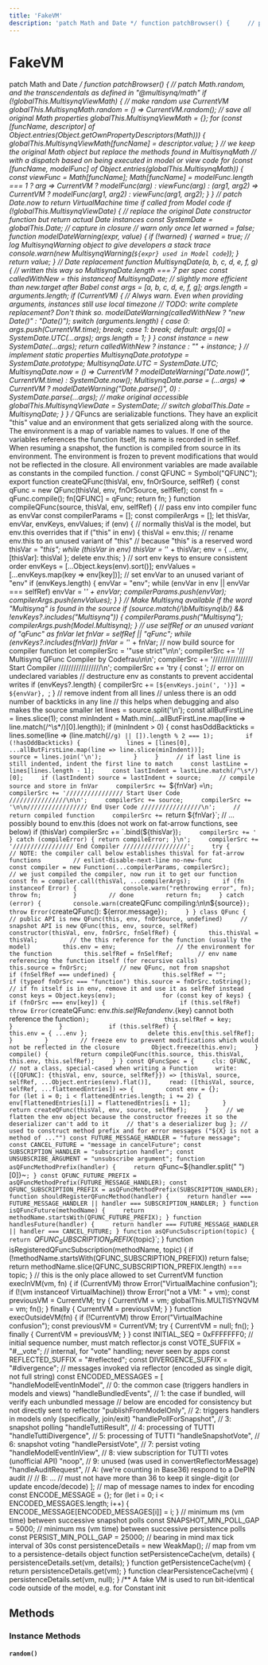 ```yaml
---
title: 'FakeVM'
description: 'patch Math and Date */ function patchBrowser() {     // patch Math'
---
```


# FakeVM

patch Math and Date */ function patchBrowser() {     // patch Math.random, and the transcendentals as defined in "@multisynq/math"     if (!globalThis.MultisynqViewMath) {         // make random use CurrentVM         globalThis.MultisynqMath.random = () => CurrentVM.random();         // save all original Math properties         globalThis.MultisynqViewMath = {};         for (const [funcName, descriptor] of Object.entries(Object.getOwnPropertyDescriptors(Math))) {             globalThis.MultisynqViewMath[funcName] = descriptor.value;         }         // we keep the original Math object but replace the methods found in MultisynqMath         // with a dispatch based on being executed in model or view code         for (const [funcName, modelFunc] of Object.entries(globalThis.MultisynqMath)) {             const viewFunc = Math[funcName];             Math[funcName] = modelFunc.length === 1                 ? arg => CurrentVM ? modelFunc(arg) : viewFunc(arg)                 : (arg1, arg2) => CurrentVM ? modelFunc(arg1, arg2) : viewFunc(arg1, arg2);         }     }     // patch Date.now to return VirtualMachine time if called from Model code     if (!globalThis.MultisynqViewDate) {         // replace the original Date constructor function but return actual Date instances         const SystemDate = globalThis.Date; // capture in closure         // warn only once         let warned = false;         function modelDateWarning(expr, value) {             if (!warned) {                 warned = true;                 // log MultisynqWarning object to give developers a stack trace                 console.warn(new MultisynqWarning(`${expr} used in Model code`));             }             return value;         }         // Date replacement         function MultisynqDate(a, b, c, d, e, f, g) {             // written this way so MultisynqDate.length === 7 per spec             const calledWithNew = this instanceof MultisynqDate; // slightly more efficient than new.target after Babel             const args = [a, b, c, d, e, f, g];             args.length = arguments.length;             if (CurrentVM) {                 // Alwys warn. Even when providing arguments, instances still use local timezone                 // TODO: write complete replacement? Don't think so.                 modelDateWarning(calledWithNew ? "new Date()" : "Date()");                 switch (arguments.length) {                     case 0: args.push(CurrentVM.time); break;                     case 1: break;                     default:                         args[0] = SystemDate.UTC(...args);                         args.length = 1;                 }             }             const instance = new SystemDate(...args);             return calledWithNew ? instance : "" + instance;         }         // implement static properties         MultisynqDate.prototype = SystemDate.prototype;         MultisynqDate.UTC = SystemDate.UTC;         MultisynqDate.now =  () => CurrentVM ? modelDateWarning("Date.now()", CurrentVM.time) : SystemDate.now();         MultisynqDate.parse = (...args) => CurrentVM ? modelDateWarning("Date.parse()", 0) : SystemDate.parse(...args);         // make original accessible         globalThis.MultisynqViewDate = SystemDate;         // switch         globalThis.Date = MultisynqDate;     } } /* QFuncs are serializable functions. They have an explicit "this" value and an environment that gets serialized along with the source. The environment is a map of variable names to values. If one of the variables references the function itself, its name is recorded in selfRef. When resuming a snapshot, the function is compiled from source in its environment. The environment is frozen to prevent modifications that would not be reflected in the closure. All environment variables are made available as constants in the compiled function. / const QFUNC = Symbol("QFUNC"); export function createQFunc(thisVal, env, fnOrSource, selfRef) {     const qFunc = new QFunc(thisVal, env, fnOrSource, selfRef);     const fn = qFunc.compile();     fn[QFUNC] = qFunc;     return fn; } function compileQFunc(source, thisVal, env, selfRef) {     // pass env into compiler func as envVar     const compilerParams = [];     const compilerArgs = [];     let thisVar, envVar, envKeys, envValues;     if (env) {         // normally thisVal is the model, but env.this overrides that         if ("this" in env) {             thisVal = env.this;             // rename env.this to an unused variant of "this"             // because "this" is a reserved word             thisVar = "_this";             while (thisVar in env) thisVar = '_' + thisVar;             env = { ...env, [thisVar]: thisVal };             delete env.this;         }         // sort env keys to ensure consistent order         envKeys = [...Object.keys(env).sort()];         envValues = [...envKeys.map(key => env[key])];         // set envVar to an unused variant of "env"         if (envKeys.length) {             envVar = "env";             while (envVar in env || envVar === selfRef) envVar = '_' + envVar;             compilerParams.push(envVar);             compilerArgs.push(envValues);         }     }     // Make Multisynq available if the word "Multisynq" is found in the source     if (source.match(/\bMultisynq\b/) && !envKeys?.includes("Multisynq")) {         compilerParams.push("Multisynq");         compilerArgs.push(Model.Multisynq);     }     // use selfRef or an unused variant of "qFunc" as fnVar     let fnVar = selfRef || "qFunc";     while (envKeys?.includes(fnVar)) fnVar = '_' + fnVar;     // now build source for compiler function     let compilerSrc = '"use strict"\n\n';     compilerSrc += '// Multisynq QFunc Compiler by Codefrau\n\n';     compilerSrc += '//////////////// Start Compiler /////////////////\n';     compilerSrc += 'try { const '; // error on undeclared variables     // destructure env as constants to prevent accidental writes     if (envKeys?.length) {         compilerSrc += `[${envKeys.join(', ')}] = ${envVar}, `;     }     // remove indent from all lines     // unless there is an odd number of backticks in any line     // this helps when debugging and also makes the source smaller     let lines = source.split('\n');     const allButFirstLine = lines.slice(1);     const minIndent = Math.min(...allButFirstLine.map(line => line.match(/^\s*/)[0].length));     if (minIndent > 0) {         const hasOddBackticks = lines.some(line => (line.match(/`/g) || []).length % 2 === 1);         if (!hasOddBackticks) {             lines = [lines[0], ...allButFirstLine.map(line => line.slice(minIndent))];             source = lines.join('\n');         }     }     // if last line is still indented, indent the first line to match     const lastLine = lines[lines.length - 1];     const lastIndent = lastLine.match(/^\s*/)[0];     if (lastIndent) source = lastIndent + source;     // compile source and store in fnVar     compilerSrc += `${fnVar} =\n`;     compilerSrc += '//////////////// Start User Code ////////////////\n\n';     compilerSrc += source;     compilerSrc += '\n\n///////////////// End User Code /////////////////\n';     // return compiled function     compilerSrc += `return ${fnVar}`;     // ... possibly bound to env.this (does not work on fat-arrow functions, see below)     if (thisVar) compilerSrc += `.bind(${thisVar})`;     compilerSrc += ' } catch (compileError) { return compileError; }\n';     compilerSrc += '///////////////// End Compiler //////////////////';     try {         // NOTE: the compiler call below establishes thisVal for fat-arrow functions         // eslint-disable-next-line no-new-func         const compiler = new Function(...compilerParams, compilerSrc);         // we just compiled the compiler, now run it to get our function         const fn = compiler.call(thisVal, ...compilerArgs);         if (fn instanceof Error) {             console.warn("rethrowing error", fn);             throw fn;         }         // done         return fn;     } catch (error) {         console.warn(`createQFunc compiling:\n\n${source}`);         throw Error(`createQFunc(): ${error.message}`);     } } class QFunc {     // public API is new QFunc(this, env, fnOrSource, undefined)     // snapshot API is new QFunc(this, env, source, selfRef)     constructor(thisVal, env, fnOrSrc, fnSelfRef) {         this.thisVal = thisVal;         // the this reference for the function (usually the model)         this.env = env;                 // the environment for the function         this.selfRef = fnSelfRef;       // env name referencing the function itself (for recursive calls)         this.source = fnOrSrc;         // new QFunc, not from snapshot         if (fnSelfRef === undefined) {             this.selfRef = "";             if (typeof fnOrSrc === "function") this.source = fnOrSrc.toString();             // if fn itself is in env, remove it and use it as selfRef instead             const keys = Object.keys(env);             for (const key of keys) {                 if (fnOrSrc === env[key]) {                     if (this.selfRef) throw Error(`createQFunc: env.${this.selfRef} and env.${key} cannot both reference the function`);                     this.selfRef = key;                 }             }             if (this.selfRef) {                 this.env = { ...env };                 delete this.env[this.selfRef];             }         }         // freeze env to prevent modifications which would not be reflected in the closure         Object.freeze(this.env);     }     compile() {         return compileQFunc(this.source, this.thisVal, this.env, this.selfRef);     } } const QFuncSpec = {     cls: QFUNC, // not a class, special-cased when writing a Function     write: ({[QFUNC]: {thisVal, env, source, selfRef}}) => [thisVal, source, selfRef, ...Object.entries(env).flat()],     read: ([thisVal, source, selfRef, ...flattenedEntries]) => {         const env = {};         for (let i = 0; i < flattenedEntries.length; i += 2) {             env[flattenedEntries[i]] = flattenedEntries[i + 1];         }         return createQFunc(thisVal, env, source, selfRef);     }     // we flatten the env object because the constructor freezes it so the deserializer can't add to it     // that's a deserializer bug }; // used to construct method prefix and for error messages ("${X} is not a method of ..."") const FUTURE_MESSAGE_HANDLER = "future message"; const CANCEL_FUTURE = "message in cancelFuture"; const SUBSCRIPTION_HANDLER = "subscription handler"; const UNSUBSCRIBE_ARGUMENT = "unsubscribe argument"; function asQFuncMethodPrefix(handler) {     return `qFunc~${handler.split(" ")[0]}~`; } const QFUNC_FUTURE_PREFIX = asQFuncMethodPrefix(FUTURE_MESSAGE_HANDLER); const QFUNC_SUBSCRIPTION_PREFIX = asQFuncMethodPrefix(SUBSCRIPTION_HANDLER); function shouldRegisterQFuncMethod(handler) {     return handler === FUTURE_MESSAGE_HANDLER || handler === SUBSCRIPTION_HANDLER; } function isQFuncFuture(methodName) {     return methodName.startsWith(QFUNC_FUTURE_PREFIX); } function handlesFuture(handler) {     return handler === FUTURE_MESSAGE_HANDLER || handler === CANCEL_FUTURE; } function asQFuncSubscription(topic) {     return `${QFUNC_SUBSCRIPTION_PREFIX}${topic}`; } function isRegisteredQFuncSubscription(methodName, topic) {     if (!methodName.startsWith(QFUNC_SUBSCRIPTION_PREFIX)) return false;     return methodName.slice(QFUNC_SUBSCRIPTION_PREFIX.length) === topic; } // this is the only place allowed to set CurrentVM function execInVM(vm, fn) {     if (CurrentVM) throw Error("VirtualMachine confusion");     if (!(vm instanceof VirtualMachine)) throw Error("not a VM: " + vm);     const previousVM = CurrentVM;     try {         CurrentVM = vm;         globalThis.MULTISYNQVM = vm;         fn();     } finally {         CurrentVM = previousVM;     } } function execOutsideVM(fn) {     if (!CurrentVM) throw Error("VirtualMachine confusion");     const previousVM = CurrentVM;     try {         CurrentVM = null;         fn();     } finally {         CurrentVM = previousVM;     } } const INITIAL_SEQ = 0xFFFFFFF0; // initial sequence number, must match reflector.js const VOTE_SUFFIX = "#__vote"; // internal, for "vote" handling; never seen by apps const REFLECTED_SUFFIX = "#reflected"; const DIVERGENCE_SUFFIX = "#divergence"; // messages invoked via reflector (encoded as single digit, not full string) const ENCODED_MESSAGES = [     "handleModelEventInModel",   // 0: the common case (triggers handlers in models and views)     "handleBundledEvents",       // 1: the case if bundled, will verify each unbundled message     // below are encoded for consistency but not directly sent to reflector     "publishFromModelOnly",      // 2: triggers handlers in models only (specifically, join/exit)     "handlePollForSnapshot",     // 3: snapshot polling     "handleTuttiResult",         // 4: processing of TUTTI     "handleTuttiDivergence",     // 5: processing of TUTTI     "handleSnapshotVote",        // 6: snapshot voting     "handlePersistVote",         // 7: persist voting     "handleModelEventInView",    // 8: view subscription for TUTTI votes (unofficial API)     "noop",                      // 9: unused (was used in convertReflectorMessage)     "handleAuditRequest",        // A: (we're counting in Base36) respond to a DePIN audit     //                           // B: ...     // must not have more than 36 to keep it single-digit (or update encode/decode) ]; // map of message names to index for encoding const ENCODE_MESSAGE = {}; for (let i = 0; i < ENCODED_MESSAGES.length; i++) {     ENCODE_MESSAGE[ENCODED_MESSAGES[i]] = i; } // minimum ms (vm time) between successive snapshot polls const SNAPSHOT_MIN_POLL_GAP = 5000; // minimum ms (vm time) between successive persistence polls const PERSIST_MIN_POLL_GAP = 25000; // bearing in mind max tick interval of 30s const persistenceDetails = new WeakMap(); // map from vm to a persistence-details object function setPersistenceCache(vm, details) { persistenceDetails.set(vm, details); } function getPersistenceCache(vm) { return persistenceDetails.get(vm); } function clearPersistenceCache(vm) { persistenceDetails.set(vm, null); } /** A fake VM is used to run bit-identical code outside of the model, e.g. for Constant init

## Methods

### Instance Methods

#### `random()`
